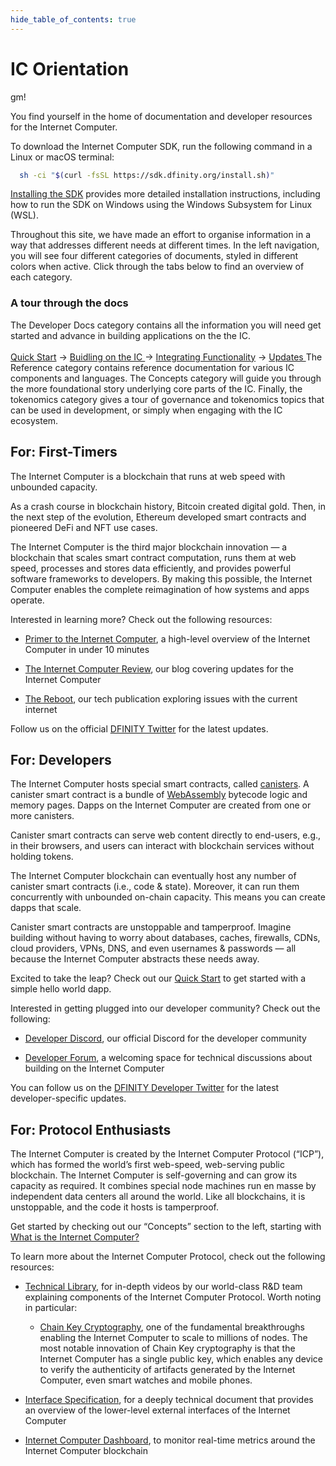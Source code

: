 ```yaml
--- 
hide_table_of_contents: true
---
```



# IC Orientation

gm!

You find yourself in the home of documentation and developer resources for the Internet Computer.

To download the Internet Computer SDK, run the following command in a Linux or macOS terminal:

``` bash
  sh -ci "$(curl -fsSL https://sdk.dfinity.org/install.sh)"
```

[Installing the SDK](build/install-upgrade-remove) provides more detailed installation instructions, including how to run the SDK on Windows using the Windows Subsystem for Linux (WSL).

<!-- :::note

Qualified developers can access $20 worth of free cycles to begin deploying canister smart contracts to the Internet Computer blockchain. [Claim your free cycles](https://faucet.dfinity.org/auth)

::: -->
Throughout this site, we have made an effort to organise information in a way that addresses different needs at different times. 
In the left navigation, you will see four different categories of documents, styled in different colors when active.
Click through the tabs below to find an overview of each category. 

<Tabs>
  <TabItem value="docs" label='Developer Docs' attributes={{className: styles.docs}}>
    <h3> A tour through the docs </h3>
    The Developer Docs category contains all the information you will need get started and advance in building applications on the the IC.
    <br></br>
    <a href="quickstart/hello10mins"> Quick Start</a> &rarr; <a href="build/">Buidling on the IC </a> &rarr; <a href="functionality/">Integrating Functionality</a> &rarr; <a href="updates/">Updates </a>

  </TabItem>
  <TabItem value="refs" label='References' attributes={{className: styles.refs}}>
    The Reference category contains reference documentation for various IC components and languages.
  </TabItem>
  <TabItem value="concepts" label='Concepts' attributes={{className: styles.concepts}}>
    The Concepts category will guide you through the more foundational story underlying core parts of the IC.
  </TabItem>
  <TabItem value="tokens" label='Tokenomics' attributes={{className: styles.tokens}}>
    Finally, the tokenomics category gives a tour of governance and tokenomics topics that can be used in development, or simply when engaging with the IC ecosystem.
  </TabItem>
</Tabs>



## For: First-Timers

The Internet Computer is a blockchain that runs at web speed with unbounded capacity.

As a crash course in blockchain history, Bitcoin created digital gold. Then, in the next step of the evolution, Ethereum developed smart contracts and pioneered DeFi and NFT use cases.

The Internet Computer is the third major blockchain innovation — a blockchain that scales smart contract computation, runs them at web speed, processes and stores data efficiently, and provides powerful software frameworks to developers. By making this possible, the Internet Computer enables the complete reimagination of how systems and apps operate.

Interested in learning more? Check out the following resources:

-   [Primer to the Internet Computer](https://www.youtube.com/watch?v=YWHTNr8RZHg&list=PLuhDt1vhGcrf4DgKZecU3ar_RA1cB0vUT&index=17&ab_channel=DFINITY), a high-level overview of the Internet Computer in under 10 minutes

-   [The Internet Computer Review](https://medium.com/dfinity), our blog covering updates for the Internet Computer

-   [The Reboot](https://thereboot.com/), our tech publication exploring issues with the current internet

Follow us on the official [DFINITY Twitter](https://twitter.com/dfinity) for the latest updates.

## For: Developers

The Internet Computer hosts special smart contracts, called [canisters](https://medium.com/dfinity/software-canisters-an-evolution-of-smart-contracts-internet-computer-f1f92f1bfffb). A canister smart contract is a bundle of [WebAssembly](https://webassembly.org/) bytecode logic and memory pages. Dapps on the Internet Computer are created from one or more canisters.

Canister smart contracts can serve web content directly to end-users, e.g., in their browsers, and users can interact with blockchain services without holding tokens.

The Internet Computer blockchain can eventually host any number of canister smart contracts (i.e., code & state). Moreover, it can run them concurrently with unbounded on-chain capacity. This means you can create dapps that scale.

Canister smart contracts are unstoppable and tamperproof. Imagine building without having to worry about databases, caches, firewalls, CDNs, cloud providers, VPNs, DNS, and even usernames & passwords — all because the Internet Computer abstracts these needs away.

Excited to take the leap? Check out our [Quick Start](quickstart:quickstart-intro) to get started with a simple hello world dapp.

Interested in getting plugged into our developer community? Check out the following:

-   [Developer Discord](https://discord.gg/cA7y6ezyE2), our official Discord for the developer community

-   [Developer Forum](https://forum.dfinity.org/), a welcoming space for technical discussions about building on the Internet Computer

You can follow us on the [DFINITY Developer Twitter](https://twitter.com/dfinitydev) for the latest developer-specific updates.

## For: Protocol Enthusiasts

The Internet Computer is created by the Internet Computer Protocol (“ICP”), which has formed the world’s first web-speed, web-serving public blockchain. The Internet Computer is self-governing and can grow its capacity as required. It combines special node machines run en masse by independent data centers all around the world. Like all blockchains, it is unstoppable, and the code it hosts is tamperproof.

Get started by checking out our “Concepts” section to the left, starting with [What is the Internet Computer?](../concepts/what-is-IC)

To learn more about the Internet Computer Protocol, check out the following resources:

-   [Technical Library](https://dfinity.org/technicals/), for in-depth videos by our world-class R&D team explaining components of the Internet Computer Protocol. Worth noting in particular:

    -   [Chain Key Cryptography](https://dfinity.org/technicals/chain-key-technology), one of the fundamental breakthroughs enabling the Internet Computer to scale to millions of nodes. The most notable innovation of Chain Key cryptography is that the Internet Computer has a single public key, which enables any device to verify the authenticity of artifacts generated by the Internet Computer, even smart watches and mobile phones.

-   [Interface Specification](../references/ic-interface-spec), for a deeply technical document that provides an overview of the lower-level external interfaces of the Internet Computer

-   [Internet Computer Dashboard](https://dashboard.internetcomputer.org/), to monitor real-time metrics around the Internet Computer blockchain
